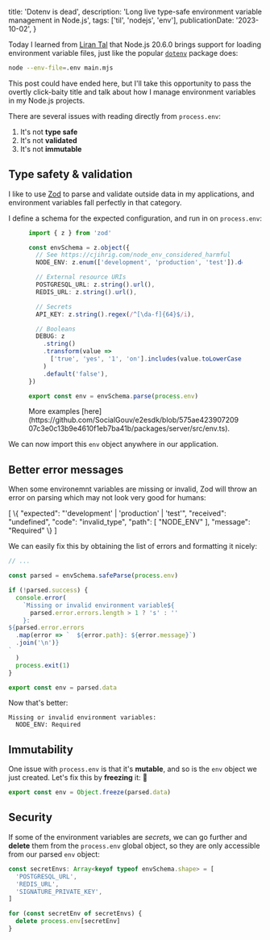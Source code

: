   title: 'Dotenv is dead',
  description: 'Long live type-safe environment variable management in Node.js',
  tags: ['til', 'nodejs', 'env'],
  publicationDate: '2023-10-02',
}

Today I learned from [Liran Tal](https://lirantal.com/blog/environment-variables-configuration-anti-patterns-node-js-applications)
that Node.js 20.6.0 brings support for loading environment variable files, just like the popular [`dotenv`](https://www.npmjs.com/package/dotenv) package does:

```bash /--env-file=.env/
node --env-file=.env main.mjs
```

This post could have ended here, but I'll take this opportunity to pass the
overtly click-baity title and talk about how I manage environment
variables in my Node.js projects.

There are several issues with reading directly from `process.env`:

1. It's not **type safe**
2. It's not **validated**
3. It's not **immutable**

## Type safety & validation

I like to use [Zod](https://zod.dev) to parse and validate outside data in my
applications, and environment variables fall perfectly in that category.

I define a schema for the expected configuration, and run in on `process.env`:

<figure>

```ts title="env.ts"
import { z } from 'zod'

const envSchema = z.object({
  // See https://cjihrig.com/node_env_considered_harmful
  NODE_ENV: z.enum(['development', 'production', 'test']).default('production'),

  // External resource URIs
  POSTGRESQL_URL: z.string().url(),
  REDIS_URL: z.string().url(),

  // Secrets
  API_KEY: z.string().regex(/^[\da-f]{64}$/i),

  // Booleans
  DEBUG: z
    .string()
    .transform(value =>
      ['true', 'yes', '1', 'on'].includes(value.toLowerCase())
    )
    .default('false'),
})

export const env = envSchema.parse(process.env)
```

<figcaption className="text-center !-mt-4">
  More examples
  [here](https://github.com/SocialGouv/e2esdk/blob/575ae42390720907c3e0c13b9e4610f1eb7ba41b/packages/server/src/env.ts).
</figcaption>
</figure>

We can now import this `env` object anywhere in our application.

## Better error messages

When some environemnt variables are missing or invalid, Zod will throw an error
on parsing which may not look very good for humans:

<Note status="error" title="ZodError">
  [
    \{
      "expected": "'development' | 'production' | 'test'",
      "received": "undefined",
      "code": "invalid_type",
      "path": [
        "NODE_ENV"
      ],
      "message": "Required"
    \}
  ]
</Note>

We can easily fix this by obtaining the list of errors and formatting it nicely:

```ts title="env.ts"
// ...

const parsed = envSchema.safeParse(process.env)

if (!parsed.success) {
  console.error(
    `Missing or invalid environment variable${
      parsed.error.errors.length > 1 ? 's' : ''
    }:
${parsed.error.errors
  .map(error => `  ${error.path}: ${error.message}`)
  .join('\n')}
`
  )
  process.exit(1)
}

export const env = parsed.data
```

Now that's better:

```text
Missing or invalid environment variables:
  NODE_ENV: Required
```

## Immutability

One issue with `process.env` is that it's **mutable**, and so is the `env`
object we just created. Let's fix this by **freezing** it: 🥶

```ts title="env.ts"
export const env = Object.freeze(parsed.data)
```

## Security

If some of the environment variables are _secrets_, we can go further and **delete**
them from the `process.env` global object, so they are only accessible from our
parsed `env` object:

```ts title="env.ts"
const secretEnvs: Array<keyof typeof envSchema.shape> = [
  'POSTGRESQL_URL',
  'REDIS_URL',
  'SIGNATURE_PRIVATE_KEY',
]

for (const secretEnv of secretEnvs) {
  delete process.env[secretEnv]
}
```
